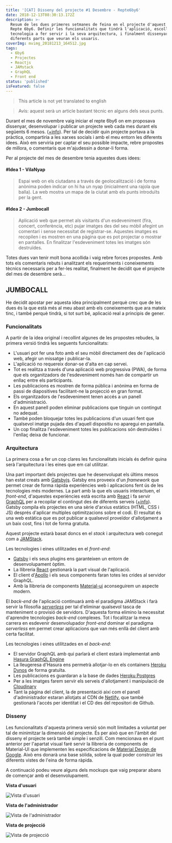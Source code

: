 ```yaml
---
title: '[CAT] Disseny del projecte #1 Desembre - Repte6by6'
date: 2018-12-13T08:30:13.172Z
description: >-
  Resum de les dues primeres setmanes de feina en el projecte d'aquest mes del
  Repte 6by6. Definir les funcionalitats que tindrà l'aplicació, escollir la
  tecnologia a fer servir i la seva arquitectura, i finalment dissenyar les
  diferents parts que veuran els usuaris.
coverImg: mvimg_20181213_164512.jpg
tags:
  - 6by6
  - Projectes
  - Reactjs
  - JAMstack
  - GraphQL
  - Front end
status: 'published'
isFeatured: false
---
```

> This article is not yet translated to english

> Avís: aquest serà un article bastant tècnic en alguns dels seus punts.

Durant el mes de novembre vaig iniciar el repte 6by6 on em proposava dissenyar, desenvolupar i publicar un projecte web cada mes durant els següents 6 mesos. ([+info](/blog/2018-11-05-el-repte-6by6/)). Per tal de decidir quin projecte portava a la pràctica, compartiria a les xarxes socials i amb el meu entorn les diferents idees. Això em serviria per captar el seu possible impacte, rebre propostes de millora, o comentaris que m'ajudessin a donar-li forma.

Per al projecte del mes de desembre tenia aquestes dues idees:

#### \#Idea 1 - VilaNyap

> Espai web on els ciutadans a través de geolocalització i de forma anònima poden indicar on hi ha un nyap (inicialment una rajola que balla). La web mostra un mapa de la ciutat amb els punts introduïts per la gent.

#### \#Idea 2 - Jumbocall

> Aplicació web que permet als visitants d'un esdeveniment (fira, concert, conferència, etc) pujar imatges des del seu mòbil afegint un comentari i sense necessitat de registrar-se. Aquestes imatges es recopilen i es mostren en una pàgina que es pot projectar o mostrar en pantalles. En finalitzar l'esdeveniment totes les imatges són destruïdes.

Totes dues van tenir molt bona acollida i vaig rebre forces propostes. Amb tots els comentaris rebuts i analitzant els requeriments i coneixements tècnics necessaris per a fer-les realitat, finalment he decidit que el projecte del mes de desembre serà...

## JUMBOCALL

He decidit apostar per aquesta idea principalment perquè crec que de les dues és la que està més al meu abast amb els coneixements que ara mateix tinc, i també perquè tindrà, si tot surt bé, aplicació real a principis de gener.

### Funcionalitats

A partir de la idea original i recollint algunes de les propostes rebudes, la primera versió tindrà les seguents funcionalitats:

* L'usuari pot fer una foto amb el seu mòbil directament des de l'aplicació web, afegir un missatge i publicar-la.
* L'aplicació no requereix donar-se d'alta en cap servei. 
* Tot es realitza a través d'una aplicació web progressiva (PWA), de forma que els organitzadors de l'esdeveniment només han de compartir un enllaç entre els participants. 
* Les publicacions es mostren de forma pública i anònima en forma de passi de diapositives facilitant-ne la projecció en gran format. 
* Els organitzadors de l'esdeveniment tenen accés a un panell d'administració.
* En aquest panell poden eliminar publicacions que tinguin un contingut no adequat. 
* També poden bloquejar totes les publicacions d'un usuari fent que qualsevol imatge pujada des d'aquell dispositiu no aparegui en pantalla. 
* Un cop finalitza l'esdeveniment totes les publicacions són destruïdes i l'enllaç deixa de funcionar.

### Arquitectura

La primera cosa a fer un cop clares les funcionalitats inicials és definir quina serà l'arquitectura i les eines que em cal utilitzar.

Una part important dels projectes que he desenvolupat els últims mesos han estat creats amb [Gatsbyjs](https://www.gatsbyjs.com/). Gatsby ens proveeix d'un _framework_ que permet crear de forma ràpida experiències web i aplicacions fent ús de les tecnologies més modernes. La part amb la que els usuaris interactuen, el _front-end_, d'aquestes experiències està escrita amb [React](https://reactjs.org/) i fa servir [GraphQL](https://graphql.org/) per a recopilar el contingut des de diferents serveis ([+info](https://www.gatsbyjs.com/why-gatsby/)). Gatsby compila els projectes en una sèrie d'arxius estàtics (HTML, CSS i JS) després d'aplicar multiples optimitzacions sobre el codi. El resultat és una web estàtica que es pot publicar a qualsevol proveïdor d'allotjament a un baix cost, fins i tot de forma gratuita.

Aquest projecte estarà basat doncs en el _stack_ i arquitectura web conegut com a [JAMStack](https://jamstack.org/).

Les tecnologies i eines utilitzades en el _front-end_:

* [Gatsby](https://github.com/gatsbyjs/gatsby) i els seus plugins ens garanteixen un entorn de desenvolupament òptim.
* La llibreria [React](https://github.com/facebook/react/) gestionarà la part visual de l'aplicació.
* El client d'[Apollo](https://github.com/apollographql/apollo-client) i els seus components faran totes les crides al servidor GraphQL.
* Amb la llibreria de components [Material-ui](https://github.com/mui-org/material-ui) aconseguirem un aspecte modern.

El _back-end_ de l'aplicació continuarà amb el paradigma JAMStack i farà servir la filosofia [_serverless_](https://en.wikipedia.org/wiki/Serverless_computing) per tal d'eliminar qualsevol tasca de manteniment o provisió de servidors. D'aquesta forma elimino la necessitat d'aprendre tecnologies _back-end_ complexes. Tot i focalitzar la meva carrera en esdevenir desenvolupador _front-end_ dominar el paradigma _serverless_ em permet crear aplicacions que van més enllà del client amb certa facilitat.

Les tecnologies i eines utilitzades en el _back-end_:

* El servidor GraphQL amb qui parlarà el client estarà implementat amb [Hasura GraphQL Engine](https://github.com/hasura/graphql-engine)
* La lleugeresa d'Hasura ens permetrà allotjar-lo en els containers [Heroku Dynos](https://www.heroku.com/) de forma gratuïta.
* Les publicacions es guardaran a la base de dades [Heroku Postgres](https://www.heroku.com/) 
* Per a les imatges farem servir els serveis d'allotjament i manipulació de [Cloudinary](https://cloudinary.com/)
* Tant la pàgina del client, la de presentació així com el panell d'administrador estaran allotjats al CDN de [Netlify](https://www.netlify.com/), que també gestionarà l'accés per identitat i el CD des del repositori de Github.

### Disseny

Les funcionalitats d'aquesta primera versió són molt limitades a voluntat per tal de minimitzar la dimensió del projecte. És per això que en l'àmbit del disseny el projecte serà també simple i senzill. Com mencionava en el punt anterior per l'apartat visual faré servir la llibreria de components de Material-UI que implementen les especificacions de [Material Design de Google](https://material.io/). Això ens donarà una base sòlida, sobre la qual poder construir les diferents vistes de l'eina de forma ràpida. 

A continuació podeu veure alguns dels mockups que vaig preparar abans de començar amb el desenvolupament.

**Vista d'usuari**

![Vista d'usuari](./mvimg_20181213_164512.jpg)

**Vista de l'administrador**

![Vista de l'administrador](./mvimg_20181213_164628.jpg)

**Vista de projecció**

![Vista de projecció](./mvimg_20181213_164949.jpg)
